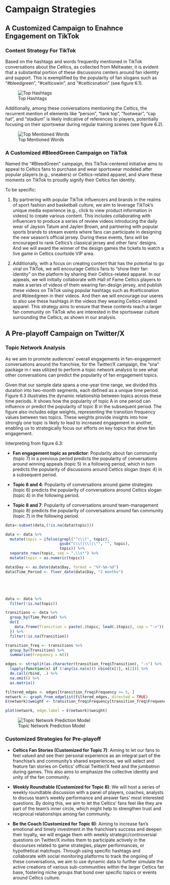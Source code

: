 # Campaign Strategies

## A Customized Campaign to Enahnce Engagement on TikTok

### Content Strategy For TikTok

Based on the hashtags and words frequently mentioned in TikTok conversations about the Celtics, as collected from Meltwater, it is evident that a substantial portion of these discussions centers around fan identity and support. This is exemplified by the popularity of fan slogans such as "#bleedgreen", "#celticswin", and "#celticsnation" (see figure 6.1).

![Top Hashtags](4.png)

Additionally, among these conversations mentioning the Celtics, the recurrent mention of elements like "person", "tank top", "footwear", "cap hat", and "stadium" is likely indicative of references to players, potentially focusing on their sportswear during regular training scenes (see figure 6.2).

![Top Mentioned Words](5.png)

### A Customized #BleedGreen Campaign on TikTok

Named the "#BleedGreen" campaign, this TikTok-centered initiative aims to appeal to Celtics fans to purchase and wear sportswear modeled after popular players (e.g., sneakers) or Celtics-related apparel, and share these moments on TikTok to proudly signify their Celtics fan identity.

To be specific: 

1) By partnering with popular TikTok influencers and brands in the realms of sport fashion and basketball culture, we aim to leverage TikTok's unique media experience (e.g., click to view product information in videos) to create various content. This includes collaborating with influencers to produce a series of review videos introducing the daily wear of Jayson Tatum and Jaylen Brown, and partnering with popular sports brands to stream events where fans can participate in designing the new season's official jersey. During these events, fans will be encouraged to rank Celtics's classical jersey and other fans' designs. And we will award the winner of the design games the tickets to watch a live game in Celtics courtside VIP area.

2) Additionally, with a focus on creating content that has the potential to go viral on TikTok, we will encourage Celtics fans to "show their fan identity" on the platform by sharing their Celtics-related apparel. In our appeals, we will initially collaborate with Hall of Fame Celtics players to make a series of videos of them wearing fan-design jersey, and publish these videos on TikTok using popular hashtags such as #celticsnation and #bleedgreen in their videos. And then we will encourage our useres to also use these hashtags in the videos they wearing Celtics-related apparel. This strategy aims to ensure that these contents reach a larger fan community on TikTok who are interested in the sportswear culture surrounding the Celtics, as shown in our analysis. 

## A Pre-playoff Campaign on Twitter/X

### Topic Network Analysis

As we aim to promote audiences' overall engagements in fan-engagement conversations around the franchise, for the Twitter/X campaign, the "sna" package in r was utilized to perform a topic network analysis to see what other conversations can predict the popularity of fan engagement topics. 

Given that our sample data spans a one-year time range, we divided this duration into two-month segments, each defined as a unique time period. Figure 6.3 illustrates the dynamic relationship between topics across these time periods. It shows how the popularity of topic A in one period can influence or predict the popularity of topic B in the subsequent period. The figure also includes edge weights, representing the transition frequency values between two topics. These weights provide insights into how strongly one topic is likely to lead to increased engagement in another, enabling us to strategically focus our efforts on key topics that drive fan engagement.

Interpreting from figure 6.3:

- **Fan engagement topic as predictor**: Popularity about fan community (topic 7) in a previous period predicts the popularity of conversations around winning appeals (topic 5) in a following period, which in turn predicts the popularity of discussions around Celtics slogan (topic 4) in a subsequent period.

- **Topic 6 and 4**: Popularity of conversations around game strategies (topic 6) predicts the popularity of conversations around Celtics slogan (topic 4) in the following period.

- **Topic 8 and 7**: Popularity of conversations around team-management (topic 8) predicts the popularity of conversations around fan community (topic 7) in the following period.

```r
data<-subset(data,(!is.na(data$topic)))

data <- data %>%
  mutate(topic = ifelse(grepl("^c\\(", topic), 
                        gsub("c\\(|\\)|\"", "", topic), 
                        topic)) %>%
  separate_rows(topic, sep = ",\\s*") %>%
  mutate(topic = as.numeric(topic))

data$Day <- as.Date(data$Day, format = "%Y-%m-%d")
data$Time_Period <- floor_date(data$Day, "2 months")





data <- data %>% 
  filter(!is.na(topic))

transitions <- data %>%
  group_by(Time_Period) %>%
  do({
    data.frame(Transition = paste(.$topic, lead(.$topic), sep = "->"))
  }) %>%
  filter(!is.na(Transition))
```

```r
transition_freq <- transitions %>%
  group_by(Transition) %>%
  summarise(Frequency = n())

edges <- strsplit(as.character(transition_freq$Transition), "->") %>%
  lapply(function(x) if (!any(is.na(x))) cbind(x[1], x[2])) %>%
  do.call(rbind, .) %>%
  na.omit() %>% 
  as.matrix()

filtered_edges <- edges[transition_freq$Frequency >= 5, ]
network <- graph_from_edgelist(filtered_edges, directed = TRUE)
E(network)$weight <- transition_freq$Frequency[transition_freq$Frequency >= 5]
```

```r
plot(network, edge.label = E(network)$weight)
```

![Topic Network Prediction Model](8.jpg)

### Customized Strategies for Pre-playoff

- **Celtics Fan Stories (Customized for Topic 7)**: Aiming to let our fans to feel valued and see their personal experience as an integral part of the franchise's and community's shared experiences, we will select and feature fan stories on Celtics' official Twitter/X feed and the jumbotron during games. This also aims to emphasize the collective identity and unity of the fan community.

- **Weekly Roundtable (Customized for Topic 8)**: We will host a series of weekly roundtable discussion with a panel of players, coaches, analysts to discuss team's weekly performance and answer fans' most interested questions. By doing this, we aim to let the Celtics' fans feel like they are part of the team's inner circle, which might help to strengthen trust and reciprocal relationships among fan community.

- **Be the Coach (Customized for Topic 6)**: Aiming to increase fan's emotional and timely investment in the franchise's success and deepen their loyalty, we will engage them with weekly strategic/controversial questions on Twitter/X invites them to participate actively in the discourses related to game strategies, player performances, or hypothetical matchups. Through using specific hashtags and collaborate with social monitoring platforms to track the ongoing of these conversations, we aim to use dynamic data to further simulate the active creations of various sub-communities within the larger Celtics fan base, fostering niche groups that bond over specific topics or events around Celtics culture.

